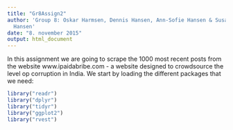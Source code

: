 ```yaml
---
title: "Gr8Assign2"
author: 'Group 8: Oskar Harmsen, Dennis Hansen, Ann-Sofie Hansen & Susanne Sundgaard
  Hansen'
date: "8. november 2015"
output: html_document
---
```

In this assignment we are going to scrape the 1000 most recent posts from the website www.ipaidabribe.com - a website designed to crowdsource the level op corruption in India. We start by loading the different packages that we need: 

```r
library("readr")
library("dplyr")
library("tidyr")
library("ggplot2")
library("rvest")
```
